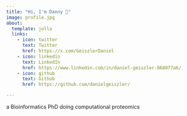 ```yaml
---
title: "Hi, I'm Danny 🧬"
image: profile.jpg
about:
  template: jolla
  links:
    - icon: twitter
      text: Twitter
      href: https://x.com/GeiszlerDaniel
    - icon: linkedin
      text: LinkedIn
      href: https://www.linkedin.com/in/daniel-geiszler-868077a6/
    - icon: github
      text: Github
      href: https://github.com/danielgeiszler/

---
```

a Bioinformatics PhD doing computational proteomics
